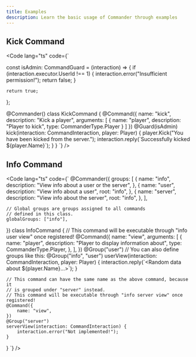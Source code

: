 ```yaml
---
title: Examples
description: Learn the basic usage of Commander through examples
---
```



## Kick Command

<Code lang="ts" code={`

const isAdmin: CommandGuard = (interaction) => {
    if (interaction.executor.UserId !== 1) {
        interaction.error("Insufficient permission!");
        return false;
    }

    return true;
};

@Commander()
class KickCommand {
    @Command({
        name: "kick",
        description: "Kick a player",
        arguments: [
            {
                name: "player",
                description: "Player to kick",
                type: CommanderType.Player
            }
        ]
    })
    @Guard(isAdmin)
    kick(interaction: CommandInteraction, player: Player) {
        player.Kick("You have been kicked from the server.");
        interaction.reply(\`Successfully kicked \${player.Name}\`);
    }
}
`} />

## Info Command

<Code lang="ts" code={`
@Commander({
	groups: [
		{
			name: "info",
			description: "View info about a user or the server",
		},
		{
			name: "user",
			description: "View info about a user",
			root: "info",
		},
		{
			name: "server",
			description: "View info about the server",
			root: "info",
		},
	],

	// Global groups are groups assigned to all commands
	// defined in this class.
	globalGroups: ["info"],
})
class InfoCommand {
	// This command will be executable through "info user view" once registered!
	@Command({
		name: "view",
		arguments: [
			{
				name: "player",
				description: "Player to display information about",
				type: CommanderType.Player,
			},
		],
	})
	@Group("user") // You can also define groups like this: @Group("info", "user")
	userView(interaction: CommandInteraction, player: Player) {
		interaction.reply(\`<Random data about \${player.Name}...>\`);
	}

	// This command can have the same name as the above command, because it
	// is grouped under "server" instead.
	// This command will be executable through "info server view" once registered!
	@Command({
		name: "view",
	})
	@Group("server")
	serverView(interaction: CommandInteraction) {
		interaction.error("Not implemented!");
	}
}
`} />